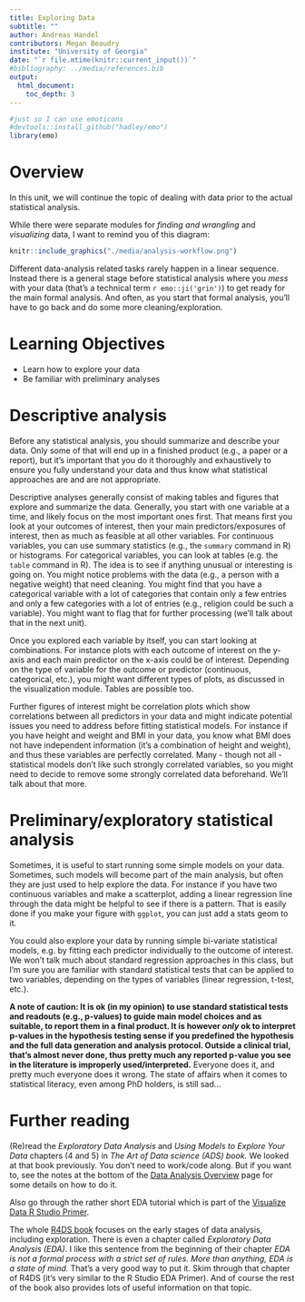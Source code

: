 ```yaml
---
title: Exploring Data  
subtitle: ""
author: Andreas Handel
contributors: Megan Beaudry
institute: "University of Georgia"
date: "`r file.mtime(knitr::current_input())`"
#bibliography: ../media/references.bib
output: 
  html_document:
    toc_depth: 3
---
```


```r
#just so I can use emoticons
#devtools::install_github("hadley/emo")
library(emo)
```


# Overview

In this unit, we will continue the topic of dealing with data prior to the actual statistical analysis.

While there were separate modules for _finding and wrangling_ and _visualizing_ data, I want to remind you of this diagram:

```r
knitr::include_graphics("./media/analysis-workflow.png")
```

Different data-analysis related tasks rarely happen in a linear sequence. Instead there is a general stage before statistical analysis where you _mess_ with your data (that's a technical term `r emo::ji('grin')`) to get ready for the main formal analysis. And often, as you start that formal analysis, you'll have to go back and do some more cleaning/exploration.



# Learning Objectives

* Learn how to explore your data
* Be familiar with preliminary analyses



# Descriptive analysis

Before any statistical analysis, you should summarize and describe your data. Only some of that will end up in a finished product (e.g., a paper or a report), but it's important that you do it thoroughly and exhaustively to ensure you fully understand your data and thus know what statistical approaches are and are not appropriate.

Descriptive analyses generally consist of making tables and figures that explore and summarize the data. Generally, you start with one variable at a time, and likely focus on the most important ones first. That means first you look at your outcomes of interest, then your main predictors/exposures of interest, then as much as feasible at all other variables. For continuous variables, you can use summary statistics (e.g., the `summary` command in R) or histograms. For categorical variables, you can look at tables (e.g. the `table` command in R). The idea is to see if anything unusual or interesting is going on. You might notice problems with the data (e.g., a person with a negative weight) that need cleaning. You might find that you have a categorical variable with a lot of categories that contain only a few entries and only a few categories with a lot of entries (e.g., religion could be such a variable). You might want to flag that for further processing (we'll talk about that in the next unit).

Once you explored each variable by itself, you can start looking at combinations. For instance plots with each outcome of interest on the y-axis and each main predictor on the x-axis could be of interest. Depending on the type of variable for the outcome or predictor (continuous, categorical, etc.), you might want different types of plots, as discussed in the visualization module. Tables are possible too.

Further figures of interest might be correlation plots which show correlations between all predictors in your data and might indicate potential issues you need to address before fitting statistical models. For instance if you have height and weight and BMI in your data, you know what BMI does not have independent information (it's a combination of height and weight), and thus these variables are perfectly correlated. Many - though not all - statistical models don't like such strongly correlated variables, so you might need to decide to remove some strongly correlated data beforehand. We'll talk about that more.



# Preliminary/exploratory statistical analysis

Sometimes, it is useful to start running some simple models on your data. Sometimes, such models will become part of the main analysis, but often they are just used to help explore the data. For instance if you have two continuous variables and make a scatterplot, adding a linear regression line through the data might be helpful to see if there is a pattern. That is easily done if you make your figure with `ggplot`, you can just add a stats geom to it.

You could also explore your data by running simple bi-variate statistical models, e.g. by fitting each predictor individually to the outcome of interest. We won't talk much about standard regression approaches in this class, but I'm sure you are familiar with standard statistical tests that can be applied to two variables, depending on the types of variables (linear regression, t-test, etc.).

**A note of caution: It is ok (in my opinion) to use standard statistical tests and readouts (e.g., p-values) to guide main model choices and as suitable, to report them in a final product. It is however _only_ ok to interpret p-values in the hypothesis testing sense if you predefined the hypothesis and the full data generation and analysis protocol. Outside a clinical trial, that's almost never done, thus pretty much any reported p-value you see in the literature is improperly used/interpreted.** Everyone does it, and pretty much everyone does it wrong. The state of affairs when it comes to statistical literacy, even among PhD holders, is still sad...


# Further reading

(Re)read the _Exploratory Data Analysis_ and _Using Models to Explore Your Data_ chapters (4 and 5) in _The Art of Data science (ADS) book._ We looked at that book previously. You don't need to work/code along. But if you want to, see the notes at the bottom of the [Data Analysis Overview](./Data_Analysis_Overview.html) page for some details on how to do it.

Also go through the rather short EDA tutorial which is part of the [Visualize Data R Studio Primer](https://rstudio.cloud/learn/primers/3).

The whole [R4DS book](https://r4ds.had.co.nz/) focuses on the early stages of data analysis, including exploration. There is even a chapter called _Exploratory Data Analysis (EDA)_. I like this sentence from the beginning of their chapter _EDA is not a formal process with a strict set of rules. More than anything, EDA is a state of mind._ That's a very good way to put it. Skim through that chapter of R4DS (it's very similar to the R Studio EDA Primer). And of course the rest of the book also provides lots of useful information on that topic. 




